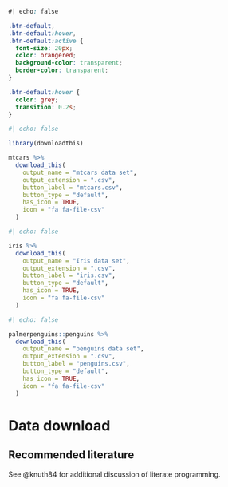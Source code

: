 ::: download_btn
```css
#| echo: false

.btn-default,
.btn-default:hover,
.btn-default:active {
  font-size: 20px;
  color: orangered;
  background-color: transparent;
  border-color: transparent;
}

.btn-default:hover {
  color: grey;
  transition: 0.2s;
}

```

```r
#| echo: false

library(downloadthis)

mtcars %>%
  download_this(
    output_name = "mtcars data set",
    output_extension = ".csv",
    button_label = "mtcars.csv",
    button_type = "default",
    has_icon = TRUE,
    icon = "fa fa-file-csv"
  )
```

```r
#| echo: false

iris %>%
  download_this(
    output_name = "Iris data set",
    output_extension = ".csv",
    button_label = "iris.csv",
    button_type = "default",
    has_icon = TRUE,
    icon = "fa fa-file-csv"
  )
```

```r
#| echo: false

palmerpenguins::penguins %>%
  download_this(
    output_name = "penguins data set",
    output_extension = ".csv",
    button_label = "penguins.csv",
    button_type = "default",
    has_icon = TRUE,
    icon = "fa fa-file-csv"
  )
```
:::

# Data download

## Recommended literature

See @knuth84 for additional discussion of literate programming.
